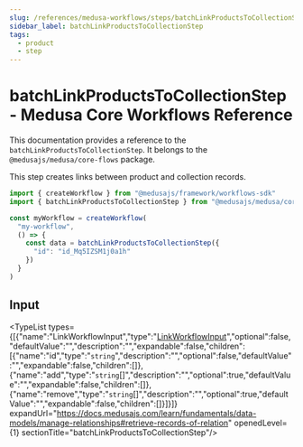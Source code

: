 ```yaml
---
slug: /references/medusa-workflows/steps/batchLinkProductsToCollectionStep
sidebar_label: batchLinkProductsToCollectionStep
tags:
  - product
  - step
---
```



# batchLinkProductsToCollectionStep - Medusa Core Workflows Reference

This documentation provides a reference to the `batchLinkProductsToCollectionStep`. It belongs to the `@medusajs/medusa/core-flows` package.

This step creates links between product and collection records.

```ts title="src/workflows/my-workflow.ts"
import { createWorkflow } from "@medusajs/framework/workflows-sdk"
import { batchLinkProductsToCollectionStep } from "@medusajs/medusa/core-flows"

const myWorkflow = createWorkflow(
  "my-workflow",
  () => {
    const data = batchLinkProductsToCollectionStep({
      "id": "id_Mq5IZSM1j0a1h"
    })
  }
)
```
  

## Input

<TypeList types={[{"name":"LinkWorkflowInput","type":"[LinkWorkflowInput](../../../../../types/CommonTypes/types/types.CommonTypes.LinkWorkflowInput/page.mdx)","optional":false,"defaultValue":"","description":"","expandable":false,"children":[{"name":"id","type":"`string`","description":"","optional":false,"defaultValue":"","expandable":false,"children":[]},{"name":"add","type":"`string`[]","description":"","optional":true,"defaultValue":"","expandable":false,"children":[]},{"name":"remove","type":"`string`[]","description":"","optional":true,"defaultValue":"","expandable":false,"children":[]}]}]} expandUrl="https://docs.medusajs.com/learn/fundamentals/data-models/manage-relationships#retrieve-records-of-relation" openedLevel={1} sectionTitle="batchLinkProductsToCollectionStep"/>
